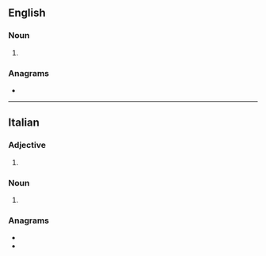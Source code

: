 ==English==

===Noun===
{{head|en|noun form}}

# {{plural of|en|contadina}}

===Anagrams===
* {{anagrams|en|a=acdeinnot|contained}}

----

==Italian==

===Adjective===
{{head|it|adjective form}}

# {{feminine plural of|it|contadino}}

===Noun===
{{head|it|noun form|g=f}}

# {{plural of|it|contadina}}

===Anagrams===
* {{l|it|citandone}}
* {{l|it|decantino}}